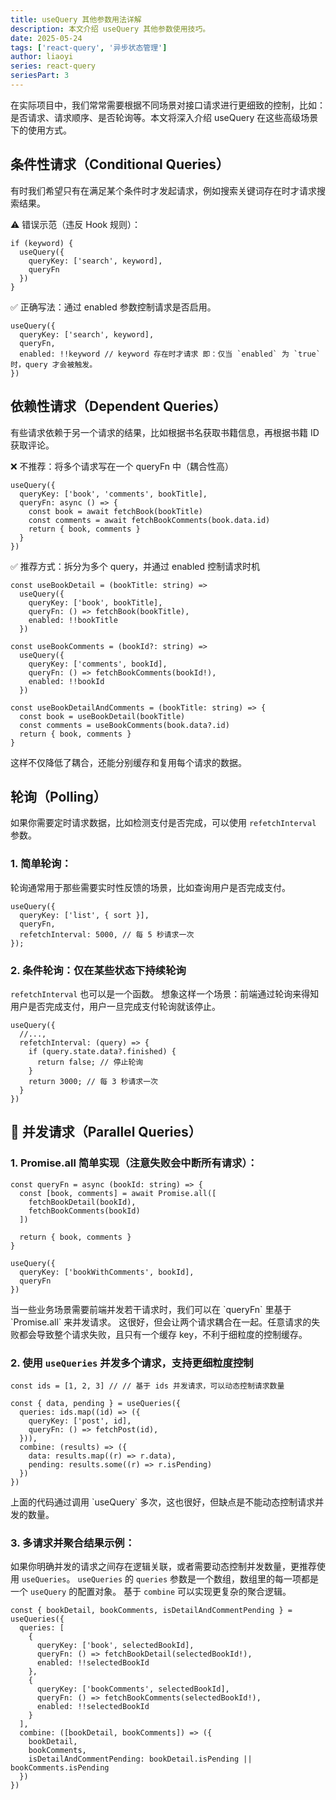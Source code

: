 ```yaml
---
title: useQuery 其他参数用法详解
description: 本文介绍 useQuery 其他参数使用技巧。
date: 2025-05-24
tags: ['react-query', '异步状态管理']
author: liaoyi
series: react-query
seriesPart: 3
---
```


在实际项目中，我们常常需要根据不同场景对接口请求进行更细致的控制，比如：是否请求、请求顺序、是否轮询等。本文将深入介绍 useQuery 在这些高级场景下的使用方式。

## 条件性请求（Conditional Queries）

有时我们希望只有在满足某个条件时才发起请求，例如搜索关键词存在时才请求搜索结果。

⚠️ 错误示范（违反 Hook 规则）：

```tsx
if (keyword) {
  useQuery({
    queryKey: ['search', keyword],
    queryFn
  })
}
```

✅ 正确写法：通过 enabled 参数控制请求是否启用。

```tsx
useQuery({
  queryKey: ['search', keyword],
  queryFn,
  enabled: !!keyword // keyword 存在时才请求 即：仅当 `enabled` 为 `true` 时，query 才会被触发。
})
```


## 依赖性请求（Dependent Queries）

有些请求依赖于另一个请求的结果，比如根据书名获取书籍信息，再根据书籍 ID 获取评论。

❌ 不推荐：将多个请求写在一个 queryFn 中（耦合性高）

```tsx
useQuery({
  queryKey: ['book', 'comments', bookTitle],
  queryFn: async () => {
    const book = await fetchBook(bookTitle)
    const comments = await fetchBookComments(book.data.id)
    return { book, comments }
  }
})
```

✅ 推荐方式：拆分为多个 query，并通过 enabled 控制请求时机

```tsx
const useBookDetail = (bookTitle: string) =>
  useQuery({
    queryKey: ['book', bookTitle],
    queryFn: () => fetchBook(bookTitle),
    enabled: !!bookTitle
  })

const useBookComments = (bookId?: string) =>
  useQuery({
    queryKey: ['comments', bookId],
    queryFn: () => fetchBookComments(bookId!),
    enabled: !!bookId
  })

const useBookDetailAndComments = (bookTitle: string) => {
  const book = useBookDetail(bookTitle)
  const comments = useBookComments(book.data?.id)
  return { book, comments }
}
```

这样不仅降低了耦合，还能分别缓存和复用每个请求的数据。



## 轮询（Polling）

如果你需要定时请求数据，比如检测支付是否完成，可以使用 `refetchInterval` 参数。

### 1. 简单轮询：

轮询通常用于那些需要实时性反馈的场景，比如查询用户是否完成支付。

```tsx
useQuery({
  queryKey: ['list', { sort }],
  queryFn,
  refetchInterval: 5000, // 每 5 秒请求一次
});
```

### 2. 条件轮询：仅在某些状态下持续轮询

`refetchInterval` 也可以是一个函数。
想象这样一个场景：前端通过轮询来得知用户是否完成支付，用户一旦完成支付轮询就该停止。

```tsx
useQuery({
  //...,
  refetchInterval: (query) => {
    if (query.state.data?.finished) {
      return false; // 停止轮询
    }
    return 3000; // 每 3 秒请求一次
  }
})
```

## 🚀 并发请求（Parallel Queries）


### 1. Promise.all 简单实现（注意失败会中断所有请求）：


```tsx
const queryFn = async (bookId: string) => {
  const [book, comments] = await Promise.all([
    fetchBookDetail(bookId),
    fetchBookComments(bookId)
  ])

  return { book, comments }
}

useQuery({
  queryKey: ['bookWithComments', bookId],
  queryFn
})
```

<Callout type='warn' >
当一些业务场景需要前端并发若干请求时，我们可以在 `queryFn` 里基于 `Promise.all` 来并发请求。
这很好，但会让两个请求耦合在一起。任意请求的失败都会导致整个请求失败，且只有一个缓存 key，不利于细粒度的控制缓存。
</Callout>


### 2. 使用 `useQueries` 并发多个请求，支持更细粒度控制

```tsx
const ids = [1, 2, 3] // // 基于 ids 并发请求，可以动态控制请求数量

const { data, pending } = useQueries({
  queries: ids.map((id) => ({
    queryKey: ['post', id],
    queryFn: () => fetchPost(id),
  })),
  combine: (results) => ({
    data: results.map((r) => r.data),
    pending: results.some((r) => r.isPending)
  })
})

```

<Callout type='warn' >
上面的代码通过调用 `useQuery` 多次，这也很好，但缺点是不能动态控制请求并发的数量。
</Callout>



### 3. 多请求并聚合结果示例：

如果你明确并发的请求之间存在逻辑关联，或者需要动态控制并发数量，更推荐使用 `useQueries`。
`useQueries` 的 `queries` 参数是一个数组，数组里的每一项都是一个 `useQuery` 的配置对象。
基于 `combine` 可以实现更复杂的聚合逻辑。


```tsx
const { bookDetail, bookComments, isDetailAndCommentPending } = useQueries({
  queries: [
    {
      queryKey: ['book', selectedBookId],
      queryFn: () => fetchBookDetail(selectedBookId!),
      enabled: !!selectedBookId
    },
    {
      queryKey: ['bookComments', selectedBookId],
      queryFn: () => fetchBookComments(selectedBookId!),
      enabled: !!selectedBookId
    }
  ],
  combine: ([bookDetail, bookComments]) => ({
    bookDetail,
    bookComments,
    isDetailAndCommentPending: bookDetail.isPending || bookComments.isPending
  })
})

```